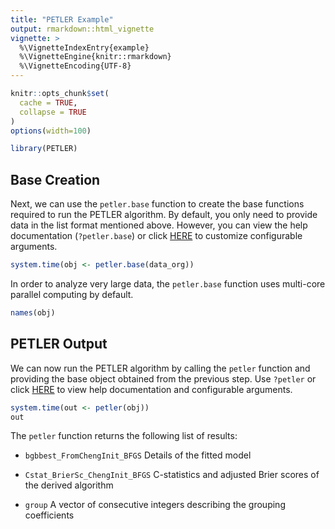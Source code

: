 ```yaml
---
title: "PETLER Example"
output: rmarkdown::html_vignette
vignette: >
  %\VignetteIndexEntry{example}
  %\VignetteEngine{knitr::rmarkdown}
  %\VignetteEncoding{UTF-8}
---
```


```r
knitr::opts_chunk$set(
  cache = TRUE,
  collapse = TRUE
)
options(width=100)
```

```r
library(PETLER)
```

## Base Creation

Next, we can use the `petler.base` function to create the base functions required to run the PETLER algorithm. By default, you only need to provide data in the list format mentioned above. However, you can view the help documentation (`?petler.base`) or click [HERE](https://celehs.github.io/PETLER/reference/petler.base.html) to customize configurable arguments.

```r
system.time(obj <- petler.base(data_org))
```

In order to analyze very large data, the `petler.base` function uses multi-core parallel computing by default.

```r
names(obj)
```

## PETLER Output

We can now run the PETLER algorithm by calling the `petler` function and providing the base object obtained from the previous step. Use `?petler` or click [HERE](https://celehs.github.io/PETLER/reference/petler.html) to view help documentation and configurable arguments.

```r
system.time(out <- petler(obj))
out
```

The `petler` function returns the following list of results:

- `bgbbest_FromChengInit_BFGS` Details of the fitted model

- `Cstat_BrierSc_ChengInit_BFGS` C-statistics and adjusted Brier scores of the derived algorithm

- `group` A vector of consecutive integers describing the grouping coefficients
